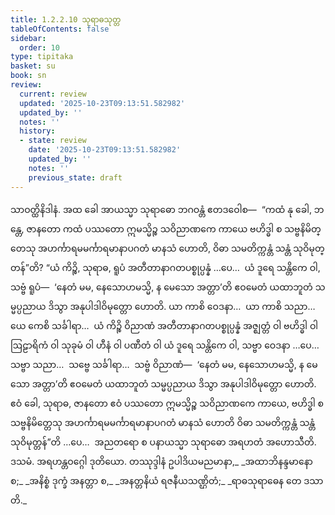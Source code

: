 ```yaml
---
title: 1.2.2.10 သုရာဓသုတ္တ
tableOfContents: false
sidebar:
  order: 10
type: tipitaka
basket: su
book: sn
review:
  current: review
  updated: '2025-10-23T09:13:51.582982'
  updated_by: ''
  notes: ''
  history:
  - state: review
    date: '2025-10-23T09:13:51.582982'
    updated_by: ''
    notes: ''
    previous_state: draft
---
```



<ReviewStatus review={frontmatter.review} showDetails={true} />

<HypothesisAnnotation frontmatter={frontmatter} />

<DynamicBreadcrumb />

<Division number="72" book="sn" e="ch" v="18" p="290">

<Paragraph number="374" book="sn">
သာဝတ္ထိနိဒါနံ. အထ ခေါ အာယသ္မာ သုရာဓော ဘဂဝန္တံ ဧတဒဝေါစ—  “ကထံ နု ခေါ, ဘန္တေ, ဇာနတော ကထံ ပဿတော ဣမသ္မိဉ္စ သဝိညာဏကေ ကာယေ ဗဟိဒ္ဓါ စ သဗ္ဗနိမိတ္တေသု အဟင်္ကာရမမင်္ကာရမာနာပဂတံ မာနသံ ဟောတိ, ဝိဓာ သမတိက္ကန္တံ သန္တံ သုဝိမုတ္တန်”တိ? “ယံ ကိဉ္စိ, သုရာဓ, ရူပံ အတီတာနာဂတပစ္စုပ္ပန္နံ …ပေ…  ယံ ဒူရေ သန္တိကေ ဝါ, သဗ္ဗံ ရူပံ—  ‘နေတံ မမ, နေသောဟမသ္မိ, န မေသော အတ္တာ’တိ ဧဝမေတံ ယထာဘူတံ သမ္မပ္ပညာယ ဒိသွာ အနုပါဒါဝိမုတ္တော ဟောတိ. ယာ ကာစိ ဝေဒနာ…  ယာ ကာစိ သညာ…  ယေ ကေစိ သင်္ခါရာ…  ယံ ကိဉ္စိ ဝိညာဏံ အတီတာနာဂတပစ္စုပ္ပန္နံ အဇ္ဈတ္တံ ဝါ ဗဟိဒ္ဓါ ဝါ ဩဠာရိကံ ဝါ သုခုမံ ဝါ ဟီနံ ဝါ ပဏီတံ ဝါ ယံ ဒူရေ သန္တိကေ ဝါ, သဗ္ဗာ ဝေဒနာ …ပေ…  သဗ္ဗာ သညာ…  သဗ္ဗေ သင်္ခါရာ…  သဗ္ဗံ ဝိညာဏံ—  ‘နေတံ မမ, နေသောဟမသ္မိ, န မေသော အတ္တာ’တိ ဧဝမေတံ ယထာဘူတံ သမ္မပ္ပညာယ ဒိသွာ အနုပါဒါဝိမုတ္တော ဟောတိ. ဧဝံ ခေါ, သုရာဓ, ဇာနတော ဧဝံ ပဿတော ဣမသ္မိဉ္စ သဝိညာဏကေ ကာယေ, ဗဟိဒ္ဓါ စ သဗ္ဗနိမိတ္တေသု အဟင်္ကာရမမင်္ကာရမာနာပဂတံ မာနသံ ဟောတိ ဝိဓာ သမတိက္ကန္တံ သန္တံ သုဝိမုတ္တန်”တိ …ပေ…  အညတရော စ ပနာယသ္မာ သုရာဓော အရဟတံ အဟောသီတိ.

</Paragraph>
</Division>

<Paragraph number="375" type="center" book="sn">
ဒသမံ.



</Paragraph>

<Paragraph number="376" type="center" book="sn">
အရဟန္တဝဂ္ဂေါ ဒုတိယော.



</Paragraph>

<Paragraph number="377" type="center" book="sn">
တဿုဒ္ဒါနံ


</Paragraph>

<Paragraph number="378" type="verses" book="sn">
ဥပါဒိယမညမာနာ,_  
_အထာဘိနန္ဒမာနော စ;_  
_အနိစ္စံ ဒုက္ခံ အနတ္တာ စ,_  
_အနတ္တနိယံ ရဇနီယသဏ္ဌိတံ;_  
_ရာဓသုရာဓေန တေ ဒသာတိ._
</Paragraph>